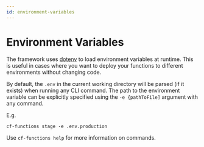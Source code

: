 ```yaml
---
id: environment-variables
---
```


# Environment Variables

The framework uses [dotenv](https://www.npmjs.com/package/dotenv) to load environment variables at runtime. This is useful
in cases where you want to deploy your functions to different environments without changing code.

By default, the `.env` in the current working directory will be parsed (if it exists) when running any CLI command. The
path to the environment variable can be explicitly specified using the `-e {pathToFile]` argument with any command.

E.g.

```shell
cf-functions stage -e .env.production
```

Use `cf-functions help` for more information on commands.
